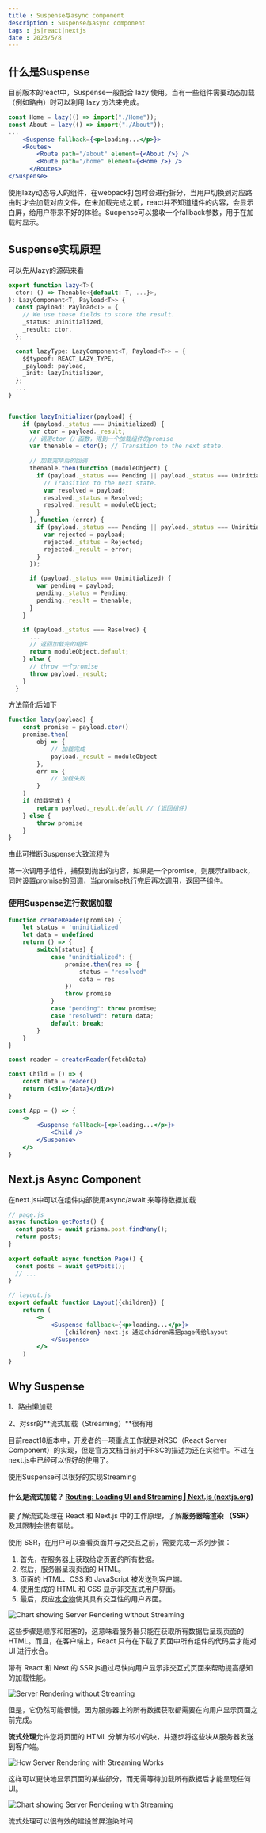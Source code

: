 ```yaml
---
title : Suspense与async component
description : Suspense与async component
tags : js|react|nextjs
date : 2023/5/8
---
```


## 什么是Suspense

目前版本的react中，Suspense一般配合 lazy 使用。当有一些组件需要动态加载（例如路由）时可以利用 lazy 方法来完成。

```jsx
const Home = lazy(() => import("./Home"));
const About = lazy(() => import("./About"));
...
    <Suspense fallback={<p>loading...</p>}>
	<Routes>
        <Route path="/about" element={<About />} />
        <Route path="/home" element={<Home />} />
      </Routes>
</Suspense>
```

使用lazy动态导入的组件，在webpack打包时会进行拆分，当用户切换到对应路由时才会加载对应文件，在未加载完成之前，react并不知道组件的内容，会显示白屏，给用户带来不好的体验。Sucpense可以接收一个fallback参数，用于在加载时显示。

## Suspense实现原理

可以先从lazy的源码来看

```typescript
export function lazy<T>(
  ctor: () => Thenable<{default: T, ...}>,
): LazyComponent<T, Payload<T>> {
  const payload: Payload<T> = {
    // We use these fields to store the result.
    _status: Uninitialized,
    _result: ctor,
  };

  const lazyType: LazyComponent<T, Payload<T>> = {
    $$typeof: REACT_LAZY_TYPE,
    _payload: payload,
    _init: lazyInitializer,
  };
  ...
}


function lazyInitializer(payload) {
    if (payload._status === Uninitialized) {
      var ctor = payload._result;
      // 调用ctor（）函数，得到一个加载组件的promise
      var thenable = ctor(); // Transition to the next state.
	  
      // 加载完毕后的回调
      thenable.then(function (moduleObject) {
        if (payload._status === Pending || payload._status === Uninitialized) {
          // Transition to the next state.
          var resolved = payload;
          resolved._status = Resolved;
          resolved._result = moduleObject;
        }
      }, function (error) {
        if (payload._status === Pending || payload._status === Uninitialized) {
          var rejected = payload;
          rejected._status = Rejected;
          rejected._result = error;
        }
      });

      if (payload._status === Uninitialized) {
        var pending = payload;
        pending._status = Pending;
        pending._result = thenable;
      }
    }

    if (payload._status === Resolved) {
      ...
      // 返回加载完的组件
      return moduleObject.default;
    } else {
      // throw 一个promise
      throw payload._result;
    }
  }
```

方法简化后如下

```typescript
function lazy(payload) {
    const promise = payload.ctor()
    promise.then(
    	obj => {
            // 加载完成 
            payload._result = moduleObject
        },
        err => {
            // 加载失败
        }
    )
    if (加载完成) {
        return payload._result.default // (返回组件)
    } else {
        throw promise
    }
}
```

由此可推断Suspense大致流程为

第一次调用子组件，捕获到抛出的内容，如果是一个promise，则展示fallback，同时设置promise的回调，当promise执行完后再次调用，返回子组件。

### 使用Suspense进行数据加载

```jsx
function createReader(promise) {
    let status = 'uninitialized'
    let data = undefined
    return () => {
        switch(status) {
            case "uninitialized": {
                promise.then(res => {
                    status = "resolved"
                    data = res
                })
                throw promise
            }
            case "pending": throw promise;
            case "resolved": return data;
            default: break;
        }
    }
}

const reader = createrReader(fetchData)

const Child = () => {
    const data = reader()
    return (<div>{data}</div>)
}

const App = () => {
    <>
        <Suspense fallback={<p>loading...</p>}>
        	<Child />
        </Suspense>
    </>
}
```

## Next.js Async Component

在next.js中可以在组件内部使用async/await 来等待数据加载

```jsx
// page.js
async function getPosts() {
  const posts = await prisma.post.findMany();
  return posts;
}
 
export default async function Page() {
  const posts = await getPosts();
  // ...
}

// layout.js
export default function Layout({children}) {
    return (
    	<>
        	<Suspense fallback={<p>loading...</p>}>
        		{children} next.js 通过chidren来把page传给layout
        	</Suspense>
        </>
    )
}
```

## Why Suspense

1、路由懒加载

2、对ssr的**流式加载（Streaming）**很有用

目前react18版本中，开发者的一项重点工作就是对RSC（React Server Component）的实现，但是官方文档目前对于RSC的描述为还在实验中。不过在next.js中已经可以很好的使用了。

使用Suspense可以很好的实现Streaming

#### 什么是流式加载？ [Routing: Loading UI and Streaming | Next.js (nextjs.org)](https://nextjs.org/docs/app/building-your-application/routing/loading-ui-and-streaming#what-is-streaming)

要了解流式处理在 React 和 Next.js 中的工作原理，了解**服务器端渲染 （SSR）** 及其限制会很有帮助。

使用 SSR，在用户可以查看页面并与之交互之前，需要完成一系列步骤：

1. 首先，在服务器上获取给定页面的所有数据。
2. 然后，服务器呈现页面的 HTML。
3. 页面的 HTML、CSS 和 JavaScript 被发送到客户端。
4. 使用生成的 HTML 和 CSS 显示非交互式用户界面。
5. 最后，反应[水合物](https://react.dev/reference/react-dom/client/hydrateRoot#hydrating-server-rendered-html)使其具有交互性的用户界面。

![Chart showing Server Rendering without Streaming](https://nextjs.org/_next/image?url=%2Fdocs%2Fdark%2Fserver-rendering-without-streaming-chart.png&w=3840&q=75)

这些步骤是顺序和阻塞的，这意味着服务器只能在获取所有数据后呈现页面的 HTML。而且，在客户端上，React 只有在下载了页面中所有组件的代码后才能对 UI 进行水合。

带有 React 和 Next 的 SSR.js通过尽快向用户显示非交互式页面来帮助提高感知的加载性能。

![Server Rendering without Streaming](https://nextjs.org/_next/image?url=%2Fdocs%2Fdark%2Fserver-rendering-without-streaming.png&w=3840&q=75)

但是，它仍然可能很慢，因为服务器上的所有数据获取都需要在向用户显示页面之前完成。

**流式处理**允许您将页面的 HTML 分解为较小的块，并逐步将这些块从服务器发送到客户端。

![How Server Rendering with Streaming Works](https://nextjs.org/_next/image?url=%2Fdocs%2Fdark%2Fserver-rendering-with-streaming.png&w=3840&q=75)

这样可以更快地显示页面的某些部分，而无需等待加载所有数据后才能呈现任何 UI。

![Chart showing Server Rendering with Streaming](https://nextjs.org/_next/image?url=%2Fdocs%2Fdark%2Fserver-rendering-with-streaming-chart.png&w=3840&q=75)

流式处理可以很有效的建设首屏渲染时间